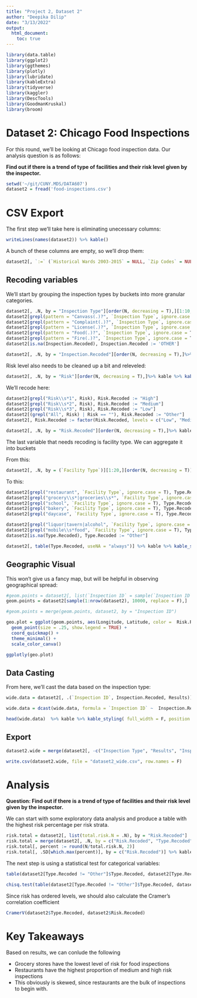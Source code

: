 ```yaml
---
title: "Project 2, Dataset 2"
author: "Deepika Dilip"
date: "3/13/2022"
output:
  html_document:
    toc: true
---
```


```r
library(data.table)
library(ggplot2)
library(ggthemes)
library(plotly)
library(lubridate)
library(kableExtra)
library(tidyverse)
library(kaggler)
library(DescTools)
library(GoodmanKruskal)
library(broom)
```

# Dataset 2: Chicago Food Inspections

For this round, we'll be looking at Chicago food inspection data. Our analysis question is as follows:

**Find out if there is a trend of type of facilities and their risk level given by the inspector.**

```r
setwd('~/git/CUNY.MDS/DATA607')
dataset2 = fread('food-inspections.csv')
```


# CSV Export

The first step we'll take here is eliminating unecessary columns:

```r
writeLines(names(dataset2)) %>% kable()
```

A bunch of these columns are empty, so we'll drop them:
```r
dataset2[, `:=` (`Historical Wards 2003-2015` = NULL, `Zip Codes` = NULL, `Census Tracts` = NULL, `Community Areas` = NULL, `Wards` = NULL, `Location` = NULL)]
```

## Recoding variables
We'll start by grouping the inspection types by buckets into more granular categories.
```r
dataset2[, .N, by = "Inspection Type"][order(N, decreasing = T),][1:10, ] %>% kable %>% kable_styling( full_width = F, position = "left") 
dataset2[grepl(pattern = "Canvass(.)?", `Inspection Type`, ignore.case = T), Inspection.Recoded := 'CANVASS']
dataset2[grepl(pattern = "Complaint(.)?", `Inspection Type`, ignore.case = T), Inspection.Recoded := 'COMPLAINT']
dataset2[grepl(pattern = "License(.)?", `Inspection Type`, ignore.case = T), Inspection.Recoded := 'LICENSE']
dataset2[grepl(pattern = "Food(.)?", `Inspection Type`, ignore.case = T), Inspection.Recoded := 'FOOD']
dataset2[grepl(pattern = "Fire(.)?", `Inspection Type`, ignore.case = T), Inspection.Recoded := 'FIRE']
dataset2[is.na(Inspection.Recoded), Inspection.Recoded := 'OTHER']

dataset2[, .N, by = "Inspection.Recoded"][order(N, decreasing = T),]%>% kable %>% kable_styling( full_width = F, position = "left") 

```

Risk level also needs to be cleaned up a bit and releveled:

```r
dataset2[, .N, by = "Risk"][order(N, decreasing = T),]%>% kable %>% kable_styling( full_width = F, position = "left") 
```

We'll recode here:
```r
dataset2[grepl("Risk\\s*1", Risk), Risk.Recoded := "High"]
dataset2[grepl("Risk\\s*2", Risk), Risk.Recoded := "Medium"]
dataset2[grepl("Risk\\s*3", Risk), Risk.Recoded := "Low"]
dataset2[(grepl("All", Risk) | Risk == ""), Risk.Recoded := "Other"]
dataset2[, Risk.Recoded := factor(Risk.Recoded, levels = c("Low", "Medium", "High", "Other"))]

dataset2[, .N, by = "Risk.Recoded"][order(N, decreasing = T),]%>% kable %>% kable_styling( full_width = F, position = "left") 

```


The last variable that needs recoding is facility type. We can aggregate it into buckets

From this:
```r
dataset2[, .N, by = (`Facility Type`)][1:20,][order(N, decreasing = T)]  %>% kable %>% kable_styling( full_width = F, position = "left") 
```

To this:
```r
dataset2[grepl("restaurant", `Facility Type`, ignore.case = T), Type.Recoded := "Restaurant"]
dataset2[grepl("grocery\\s*|groceries\\s*", `Facility Type`, ignore.case = T), Type.Recoded := "Grocery"]
dataset2[grepl("school", `Facility Type`, ignore.case = T), Type.Recoded := "School"]
dataset2[grepl("bakery", `Facility Type`, ignore.case = T), Type.Recoded := "Bakery"]
dataset2[grepl("daycase", `Facility Type`, ignore.case = T), Type.Recoded := "Daycare"]

dataset2[grepl("liquor|tavern|alcohol", `Facility Type`, ignore.case = T), Type.Recoded := "Liquor"]
dataset2[grepl("mobile\\s*food", `Facility Type`, ignore.case = T), Type.Recoded := "Mobile Food"]
dataset2[is.na(Type.Recoded), Type.Recoded := "Other"]

dataset2[, table(Type.Recoded, useNA = "always")] %>% kable %>% kable_styling( full_width = F, position = "left") 
```

## Geographic Visual

This won't give us a fancy map, but will be helpful in observing geographical spread:
```r
#geom.points = dataset2[, list(`Inspection ID` = sample(`Inspection ID`, 1)), by = "Zip"]
geom.points = dataset2[sample(1:nrow(dataset2), 10000, replace = F),]

#geom.points = merge(geom.points, dataset2, by = "Inspection ID")

geo.plot = ggplot(geom.points, aes(Longitude, Latitude, color =  Risk.Recoded)) +
  geom_point(size = .25, show.legend = TRUE) +
  coord_quickmap() +
  theme_minimal() +
  scale_color_canva()

ggplotly(geo.plot)
```

## Data Casting
From here, we'll cast the data based on the inspection type:
```r
wide.data = dataset2[, .(`Inspection ID`, Inspection.Recoded, Results)]

wide.data = dcast(wide.data, formula = `Inspection ID` ~  Inspection.Recoded , fun = max, value.var = "Results")

head(wide.data)  %>% kable %>% kable_styling( full_width = F, position = "left") 
```

## Export
```r
dataset2.wide = merge(dataset2[, -c("Inspection Type", "Results", "Inspection.Recoded", "Risk")], wide.data, by = "Inspection ID")

write.csv(dataset2.wide, file = "dataset2_wide.csv", row.names = F)
```


# Analysis

**Question: Find out if there is a trend of type of facilities and their risk level given by the inspector.**

We can start with some exploratory data analysis and produce a table with the highest risk percentage per risk strata.

```r
risk.total = dataset2[, list(total.risk.N = .N), by = "Risk.Recoded"]
risk.total = merge(dataset2[, .N, by = c("Risk.Recoded", "Type.Recoded")], risk.total, by = "Risk.Recoded")
risk.total[, percent := round(N/total.risk.N, 2)]
risk.total[, .SD[which.max(percent)], by = c("Risk.Recoded")] %>% kable %>% kable_styling( full_width = F, position = "left") 
```

The next step is using a statistical test for categorical variables:

```r

table(dataset2[Type.Recoded != "Other"]$Type.Recoded, dataset2[Type.Recoded != "Other"]$Risk.Recoded) %>% kable %>% kable_styling( full_width = F, position = "left") 

chisq.test(table(dataset2[Type.Recoded != "Other"]$Type.Recoded, dataset2[Type.Recoded != "Other"]$Risk.Recoded)) %>% tidy() %>% kable %>% kable_styling( full_width = F, position = "left") 
```

Since risk has ordered levels, we should also calculate the Cramer's correlation coefficient

```r
CramerV(dataset2$Type.Recoded, dataset2$Risk.Recoded)
```

# Key Takeaways

Based on results, we can conlude the following

* Grocery stores have the lowest level of risk for food inspections
* Restaurants have the highest proportion of medium and high risk inspections
* This obviously is skewed, since restaurants are the bulk of inspections to begin with. 
